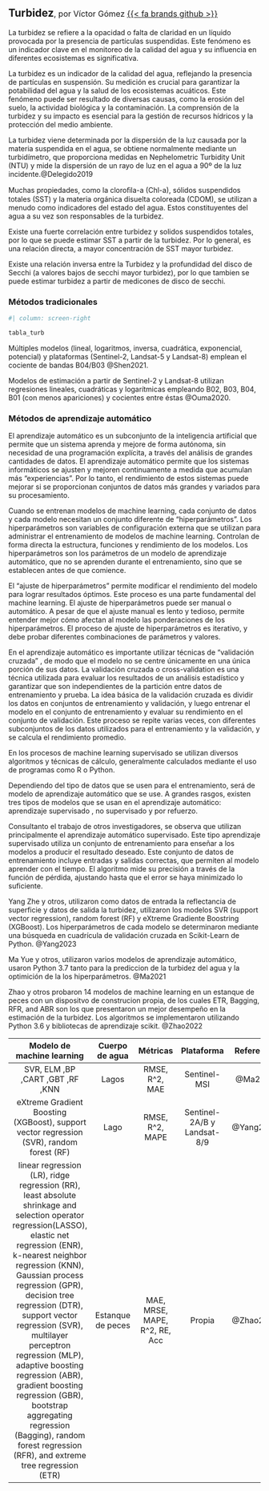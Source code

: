 ## Turbidez<span style="font-weight:normal; font-size: 1rem">, por Víctor Gómez [{{< fa brands github >}}](https://github.com/gomezvictoriq)</span> {toc-text="Turbidez"}

La turbidez se refiere a la opacidad o falta de claridad en un líquido provocada por la presencia de partículas suspendidas. Este fenómeno es un indicador clave en el monitoreo de la calidad del agua y su influencia en diferentes ecosistemas es significativa.

La turbidez es un indicador de la calidad del agua, reflejando la presencia de partículas en suspensión. Su medición es crucial para garantizar la potabilidad del agua y la salud de los ecosistemas acuáticos. Este fenómeno puede ser resultado de diversas causas, como la erosión del suelo, la actividad biológica y la contaminación. La comprensión de la turbidez y su impacto es esencial para la gestión de recursos hídricos y la protección del medio ambiente.

La turbidez viene determinada por la dispersión de la luz causada por la materia suspendida en el agua, se obtiene normalmente mediante un turbidímetro, que proporciona medidas en Nephelometric Turbidity Unit (NTU) y mide la dispersión de un rayo de luz en el agua a 90º de la luz incidente.@Delegido2019

Muchas propiedades, como la cloroﬁla-a (Chl-a), sólidos suspendidos totales (SST) y la materia orgánica disuelta coloreada (CDOM), se utilizan a menudo como indicadores del estado del agua. Estos constituyentes del agua a su vez son responsables de la turbidez.

Existe una fuerte correlación entre turbidez y solidos suspendidos totales, por lo que se puede estimar SST a partir de la turbidez. Por lo general, es una relación directa, a mayor concentración de SST mayor turbidez.

Existe una relación inversa entre la Turbidez y la profundidad del disco de Secchi (a valores bajos de secchi mayor turbidez), por lo que tambien se puede estimar turbidez a partir de medicones de disco de secchi.

### Métodos tradicionales

```r
#| column: screen-right

tabla_turb
```

Múltiples modelos (lineal, logaritmos, inversa, cuadrática, exponencial, potencial) y plataformas (Sentinel-2, Landsat-5 y Landsat-8) emplean el cociente de bandas B04/B03 @Shen2021.

Modelos de estimación a partir de Sentinel-2 y Landsat-8 utilizan regresiones lineales, cuadráticas y logarítmicas empleando B02, B03, B04, B01 (con menos apariciones) y cocientes entre éstas @Ouma2020.

### Métodos de aprendizaje automático

El aprendizaje automático es un subconjunto de la inteligencia artificial que permite que un sistema aprenda y mejore de forma autónoma, sin necesidad de una programación explícita, a través del análisis de grandes cantidades de datos. El aprendizaje automático permite que los sistemas informáticos se ajusten y mejoren continuamente a medida que acumulan más "experiencias". Por lo tanto, el rendimiento de estos sistemas puede mejorar si se proporcionan conjuntos de datos más grandes y variados para su procesamiento.

Cuando se entrenan modelos de machine learning, cada conjunto de datos y cada modelo necesitan un conjunto diferente de "hiperparámetros".
Los hiperparámetros son variables de configuración externa que se utilizan para administrar el entrenamiento de modelos de machine learning. Controlan de forma directa la estructura, funciones y rendimiento de los modelos. 
Los hiperparámetros son los parámetros de un modelo de aprendizaje automático, que no se aprenden durante el entrenamiento, sino que se establecen antes de que comience.

El "ajuste de hiperparámetros" permite modificar el rendimiento del modelo para lograr resultados óptimos. Este proceso es una parte fundamental del machine learning.
El ajuste de hiperparámetros puede ser manual o automático. A pesar de que el ajuste manual es lento y tedioso, permite entender mejor cómo afectan al modelo las ponderaciones de los hiperparámetros. El proceso de ajuste de hiperparámetros es iterativo, y debe probar diferentes combinaciones de parámetros y valores.


En el aprendizaje automático es importante utilizar técnicas de "validación cruzada" , de modo que el modelo no se centre únicamente en una única porción de sus datos.
La validación cruzada o cross-validation es una técnica utilizada para evaluar los resultados de un análisis estadístico y garantizar que son independientes de la partición entre datos de entrenamiento y prueba. 
La idea básica de la validación cruzada es dividir los datos en conjuntos de entrenamiento y validación, y luego entrenar el modelo en el conjunto de entrenamiento y evaluar su rendimiento en el conjunto de validación. Este proceso se repite varias veces, con diferentes subconjuntos de los datos utilizados para el entrenamiento y la validación, y se calcula el rendimiento promedio.

En los procesos de machine learning supervisado se utilizan diversos algoritmos y técnicas de cálculo, generalmente calculados mediante el uso de programas como R o Python.

Dependiendo del tipo de datos que se usen para el entrenamiento, será de modelo de aprendizaje automático que se use.
A grandes rasgos, existen tres tipos de modelos que se usan en el aprendizaje automático: aprendizaje supervisado , no supervisado y por refuerzo.

Consultanto el trabajo de otros investigadores, se observa que utilizan principalmente el aprendizaje automático supervisado.
Este tipo aprendizaje supervisado utiliza un conjunto de entrenamiento para enseñar a los modelos a producir el resultado deseado. Este conjunto de datos de entrenamiento incluye entradas y salidas correctas, que permiten al modelo aprender con el tiempo. El algoritmo mide su precisión a través de la función de pérdida, ajustando hasta que el error se haya minimizado lo suficiente.

Yang Zhe y otros, utilizaron como datos de entrada la reflectancia de superficie y datos de salida la turbidez, utilizaron los modelos SVR (support vector regression), random forest (RF) y eXtreme Gradiente Boostring (XGBoost).
Los hiperparámetros de cada modelo se determinaron mediante una búsqueda en cuadrícula de validación cruzada en Scikit-Learn de Python. @Yang2023

Ma Yue y otros, utilizaron varios modelos de aprendizaje automático, usaron Python 3.7 tanto para la prediccion de la turbidez del agua y la optimición de la los hiperparámetros. @Ma2021

Zhao y otros probaron 14 modelos de machine learning en un estanque de peces con un dispositvo de construcion propia, de los cuales ETR, Bagging, RFR, and ABR son los que presentaron un mejor desempeño en la estimación de la turbidez. Los algoritmos se implementaron utilizando Python 3.6 y bibliotecas de aprendizaje
scikit. @Zhao2022

|                                                                                                                                                                                                                                                Modelo de machine learning                                                                                                                                                                                                                                                |   Cuerpo de agua  |            Métricas           |          Plataforma         | Referencia |
|:------------------------------------------------------------------------------------------------------------------------------------------------------------------------------------------------------------------------------------------------------------------------------------------------------------------------------------------------------------------------------------------------------------------------------------------------------------------------------------------------------------------------:|:-----------------:|:-----------------------------:|:---------------------------:|:----------:|
|                                                                                                                                                                                                                                             SVR, ELM ,BP ,CART ,GBT ,RF ,KNN                                                                                                                                                                                                                                             |       Lagos       |         RMSE, R^2, MAE        |         Sentinel-MSI        |   @Ma2021  |
|                                                                                                                                                                                                                 eXtreme Gradient Boosting (XGBoost),  support vector regression (SVR), random forest (RF)                                                                                                                                                                                                                |        Lago       |        RMSE, R^2, MAPE        | Sentinel-2A/B y Landsat-8/9 |  @Yang2023 |
| linear regression (LR), ridge regression (RR),  least absolute shrinkage and selection operator regression(LASSO), elastic net regression (ENR),  k-nearest neighbor regression (KNN), Gaussian process regression (GPR), decision tree regression (DTR), support vector regression (SVR), multilayer perceptron regression (MLP), adaptive boosting regression (ABR), gradient boosting regression (GBR), bootstrap aggregating regression (Bagging), random forest regression (RFR), and extreme tree regression (ETR) | Estanque de peces | MAE, MRSE, MAPE, R^2, RE, Acc |            Propia           |  @Zhao2022 |
